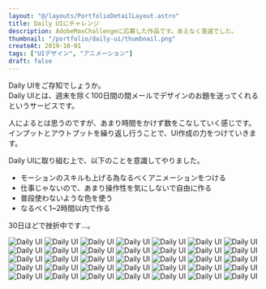 ```yaml
---
layout: "@/layouts/PortfolioDetailLayout.astro"
title: Daily UIにチャレンジ
description: AdobeMaxChallengeに応募した作品です。あえなく落選でした。
thumbnail: "/portfolio/daily-ui/thumbnail.png"
createAt: 2019-10-01
tags: ["UIデザイン", "アニメーション"]
draft: false
---
```


Daily UIをご存知でしょうか。  
Daily UIとは、週末を除く100日間の間メールでデザインのお題を送ってくれるというサービスです。

人によるとは思うのですが、あまり時間をかけず数をこなしていく感じです。  
インプットとアウトプットを繰り返し行うことで、UI作成の力をつけていきます。

Daily UIに取り組む上で、以下のことを意識してやりました。

- モーションのスキルも上げる為なるべくアニメーションをつける
- 仕事じゃないので、あまり操作性を気にしないで自由に作る
- 普段使わないような色を使う
- なるべく1~2時間以内で作る

30日ほどで挫折中です...。

<div class="multi-column-3 mt-XL">
  <img src="/portfolio/daily-ui/001.png" alt="Daily UI" />
  <img src="/portfolio/daily-ui/002.gif" alt="Daily UI" />
  <img src="/portfolio/daily-ui/003.png" alt="Daily UI" />
  <img src="/portfolio/daily-ui/004.gif" alt="Daily UI" />
  <img src="/portfolio/daily-ui/005.gif" alt="Daily UI" />
  <img src="/portfolio/daily-ui/006.gif" alt="Daily UI" />
  <img src="/portfolio/daily-ui/007.gif" alt="Daily UI" />
  <img src="/portfolio/daily-ui/008.gif" alt="Daily UI" />
  <img src="/portfolio/daily-ui/009.gif" alt="Daily UI" />
  <img src="/portfolio/daily-ui/010.gif" alt="Daily UI" />
  <img src="/portfolio/daily-ui/011.gif" alt="Daily UI" />
  <img src="/portfolio/daily-ui/012.png" alt="Daily UI" />
  <img src="/portfolio/daily-ui/013.png" alt="Daily UI" />
  <img src="/portfolio/daily-ui/014.gif" alt="Daily UI" />
  <img src="/portfolio/daily-ui/015.gif" alt="Daily UI" />
  <img src="/portfolio/daily-ui/016.gif" alt="Daily UI" />
  <img src="/portfolio/daily-ui/017.gif" alt="Daily UI" />
  <img src="/portfolio/daily-ui/018.gif" alt="Daily UI" />
  <img src="/portfolio/daily-ui/019.png" alt="Daily UI" />
  <img src="/portfolio/daily-ui/020.gif" alt="Daily UI" />
  <img src="/portfolio/daily-ui/021.gif" alt="Daily UI" />
  <img src="/portfolio/daily-ui/022.gif" alt="Daily UI" />
  <img src="/portfolio/daily-ui/023.gif" alt="Daily UI" />
  <img src="/portfolio/daily-ui/024.png" alt="Daily UI" />
  <img src="/portfolio/daily-ui/025.gif" alt="Daily UI" />
  <img src="/portfolio/daily-ui/026.gif" alt="Daily UI" />
  <img src="/portfolio/daily-ui/027.gif" alt="Daily UI" />
  <img src="/portfolio/daily-ui/028.gif" alt="Daily UI" />
  <img src="/portfolio/daily-ui/029.png" alt="Daily UI" />
  <img src="/portfolio/daily-ui/030.gif" alt="Daily UI" />
  <img src="/portfolio/daily-ui/031.gif" alt="Daily UI" />
  <img src="/portfolio/daily-ui/032.png" alt="Daily UI" />
  <img src="/portfolio/daily-ui/033.gif" alt="Daily UI" />
  <img src="/portfolio/daily-ui/034.png" alt="Daily UI" />
  <img src="/portfolio/daily-ui/035.png" alt="Daily UI" />
</div>
